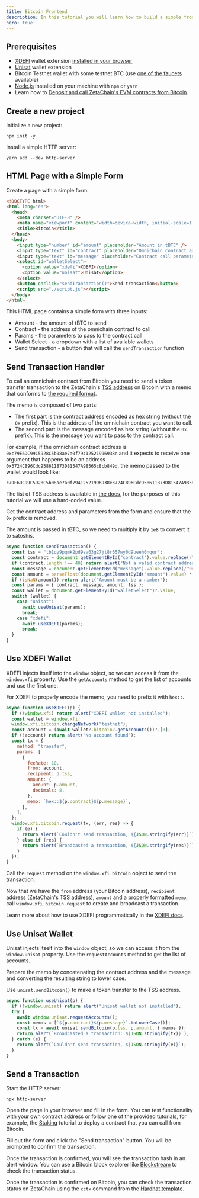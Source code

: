 ```yaml
---
title: Bitcoin Frontend
description: In this tutorial you will learn how to build a simple frontend application that let's you call omnichain contract on ZetaChain from Bitcoin using a browser wallet extension.
hero: true
---
```


## Prerequisites

- [XDEFI](https://xdefi.io/) wallet extension [installed in your
  browser](https://www.xdefi.io/article/create-wallet-new/)
- [Unisat](https://docs.unisat.io/) wallet extension
- Bitcoin Testnet wallet with some testnet BTC (use [one of the
  faucets](https://coinfaucet.eu/en/btc-testnet/) available)
- [Node.js](https://nodejs.org/en/) installed on your machine with `npm` or
  `yarn`
- Learn how to [Deposit and call ZetaChain's EVM contracts from
  Bitcoin](/developers/omnichain/bitcoin/).

## Create a new project

Initialize a new project:

```
npm init -y
```

Install a simple HTTP server:

```
yarn add --dev http-server
```

## HTML Page with a Simple Form

Create a page with a simple form:

```html filename="index.html"
<!DOCTYPE html>
<html lang="en">
  <head>
    <meta charset="UTF-8" />
    <meta name="viewport" content="width=device-width, initial-scale=1.0" />
    <title>Bitcoin</title>
  </head>
  <body>
    <input type="number" id="amount" placeholder="Amount in tBTC" />
    <input type="text" id="contract" placeholder="Omnichain contract address" />
    <input type="text" id="message" placeholder="Contract call parameters" />
    <select id="walletSelect">
      <option value="xdefi">XDEFI</option>
      <option value="unisat">Unisat</option>
    </select>
    <button onclick="sendTransaction()">Send transaction</button>
    <script src="./script.js"></script>
  </body>
</html>
```

This HTML page contains a simple form with three inputs:

- Amount - the amount of tBTC to send
- Contract - the address of the omnichain contract to call
- Params - the parameters to pass to the contract call
- Wallet Select - a dropdown with a list of available wallets
- Send transaction - a button that will call the `sendTransaction` function

## Send Transaction Handler

To call an omnichain contract from Bitcoin you need to send a token transfer
transaction to the ZetaChain's [TSS address](/reference/network/contracts) on Bitcoin
with a memo that conforms to
[the required format](/developers/omnichain/bitcoin).

The memo is composed of two parts:

- The first part is the contract address encoded as hex string (without the `0x`
  prefix). This is the address of the omnichain contract you want to call.
- The second part is the message encoded as hex string (without the `0x`
  prefix). This is the message you want to pass to the contract call.

For example, if the omnichain contract address is
`0xc79E6DC99C5928C5b08ae7a0f79412521996938e` and it expects to receive one
argument that happens to be an address
`0x3724C896Cdc958611873D81547A98565c8cb849d`, the memo passed to the wallet
would look like:

```
c79E6DC99C5928C5b08ae7a0f79412521996938e3724C896Cdc958611873D81547A98565c8cb849d
```

The list of TSS address is available in [the docs](/reference/network/contracts), for
the purposes of this tutorial we will use a hard-coded value.

Get the contract address and parameters from the form and ensure that the `0x`
prefix is removed.

The amount is passed in tBTC, so we need to multiply it by `1e8` to convert it
to satoshis.

```js filename="script.js"
async function sendTransaction() {
  const tss = "tb1qy9pqmk2pd9sv63g27jt8r657wy0d9ueeh0nqur";
  const contract = document.getElementById("contract").value.replace(/^0x/, "");
  if (contract.length !== 40) return alert("Not a valid contract address");
  const message = document.getElementById("message").value.replace(/^0x/, "");
  const amount = parseFloat(document.getElementById("amount").value) * 1e8;
  if (isNaN(amount)) return alert("Amount must be a number");
  const params = { contract, message, amount, tss };
  const wallet = document.getElementById("walletSelect")?.value;
  switch (wallet) {
    case "unisat":
      await useUnisat(params);
      break;
    case "xdefi":
      await useXDEFI(params);
      break;
  }
}
```

## Use XDEFI Wallet

XDEFI injects itself into the `window` object, so we can access it from the
`window.xfi` property. Use the `getAccounts` method to get the list of accounts
and use the first one.

For XDEFI to properly encode the memo, you need to prefix it with `hex::`.

```javascript filename="script.js"
async function useXDEFI(p) {
  if (!window.xfi) return alert("XDEFI wallet not installed");
  const wallet = window.xfi;
  window.xfi.bitcoin.changeNetwork("testnet");
  const account = (await wallet?.bitcoin?.getAccounts())?.[0];
  if (!account) return alert("No account found");
  const tx = {
    method: "transfer",
    params: [
      {
        feeRate: 10,
        from: account,
        recipient: p.tss,
        amount: {
          amount: p.amount,
          decimals: 8,
        },
        memo: `hex::${p.contract}${p.message}`,
      },
    ],
  };
  window.xfi.bitcoin.request(tx, (err, res) => {
    if (e) {
      return alert(`Couldn't send transaction, ${JSON.stringify(err)}`);
    } else if (res) {
      return alert(`Broadcasted a transaction, ${JSON.stringify(res)}`);
    }
  });
}
```

Call the `request` method on the `window.xfi.bitcoin` object to send the
transaction.

Now that we have the `from` address (your Bitcoin address), `recipient` address
(ZetaChain's TSS address), `amount` and a properly formatted `memo`, call
`window.xfi.bitcoin.request` to create and broadcast a transaction.

Learn more about how to use XDEFI programmatically in the [XDEFI
docs](https://docs.xdefi.io/).

## Use Unisat Wallet

Unisat injects itself into the `window` object, so we can access it from the
`window.unisat` property. Use the `requestAccounts` method to get the list of
accounts.

Prepare the memo by concatenating the contract address and the message and
converting the resulting string to lower case.

Use `unisat.sendBitcoin()` to make a token transfer to the TSS address.

```js filename="script.js"
async function useUnisat(p) {
  if (!window.unisat) return alert("Unisat wallet not installed");
  try {
    await window.unisat.requestAccounts();
    const memos = [`${p.contract}${p.message}`.toLowerCase()];
    const tx = await unisat.sendBitcoin(p.tss, p.amount, { memos });
    return alert(`Broadcasted a transaction: ${JSON.stringify(tx)}`);
  } catch (e) {
    return alert(`Couldn't send transaction, ${JSON.stringify(e)}`);
  }
}
```

## Send a Transaction

Start the HTTP server:

```
npx http-server
```

Open the page in your browser and fill in the form. You can test functionality
with your own contract address or follow one of the provided tutorials, for
example, the [Staking](/developers/omnichain/tutorials/staking/) tutorial to
deploy a contract that you can call from Bitcoin.

Fill out the form and click the "Send transaction" button. You will be prompted
to confirm the transaction.

Once the transaction is confirmed, you will see the transaction hash in an alert
window. You can use a Bitcoin block explorer like
[Blockstream](https://blockstream.info/testnet/) to check the transaction
status.

Once the transaction is confirmed on Bitcoin, you can check the transaction
status on ZetaChain using the `cctx` command from the [Hardhat
template](https://github.com/zeta-chain/template).
